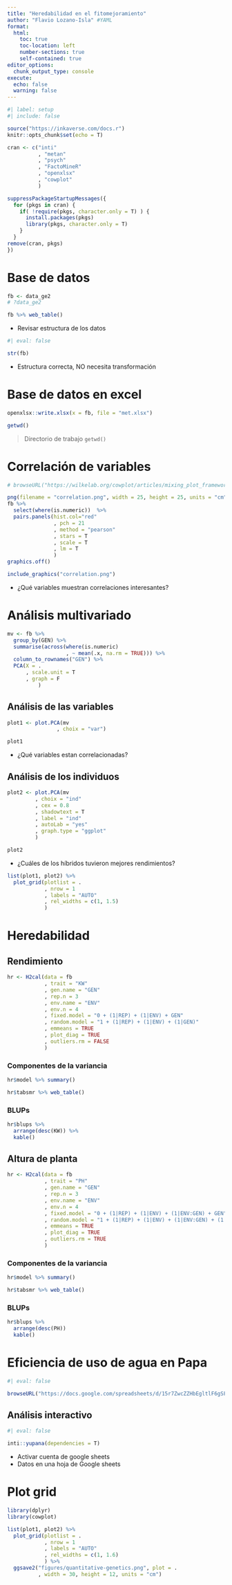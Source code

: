 ```yaml
--- 
title: "Heredabilidad en el fitomejoramiento"
author: "Flavio Lozano-Isla" #YAML
format:
  html:
    toc: true
    toc-location: left
    number-sections: true
    self-contained: true
editor_options: 
  chunk_output_type: console
execute:
  echo: false
  warning: false
---
```


```r
#| label: setup
#| include: false

source("https://inkaverse.com/docs.r")
knitr::opts_chunk$set(echo = T)

cran <- c("inti"
          , "metan"
          , "psych"
          , "FactoMineR"
          , "openxlsx"
          , "cowplot"
          )

suppressPackageStartupMessages({
  for (pkgs in cran) { 
    if( !require(pkgs, character.only = T) ) {
      install.packages(pkgs)
      library(pkgs, character.only = T)
    } 
  }
remove(cran, pkgs)
})
```

# Base de datos

```r
fb <- data_ge2
# ?data_ge2

fb %>% web_table()
```

- Revisar estructura de los datos

```r
#| eval: false

str(fb)
```

- Estructura correcta, NO necesita transformación

# Base de datos en excel

```r
openxlsx::write.xlsx(x = fb, file = "met.xlsx")

getwd()
```

> Directorio de trabajo `getwd()`

# Correlación de variables

```r
# browseURL("https://wilkelab.org/cowplot/articles/mixing_plot_frameworks.html")

png(filename = "correlation.png", width = 25, height = 25, units = "cm", res = 300)
fb %>%
  select(where(is.numeric))  %>% 
  pairs.panels(hist.col="red"
               , pch = 21
               , method = "pearson"
               , stars = T
               , scale = T
               , lm = T
               ) 
graphics.off()

include_graphics("correlation.png")
```

- ¿Qué variables muestran correlaciones interesantes?

# Análisis multivariado

```r
mv <- fb %>% 
  group_by(GEN) %>% 
  summarise(across(where(is.numeric)
                   , ~ mean(.x, na.rm = TRUE))) %>%
  column_to_rownames("GEN") %>% 
  PCA(X = .
      , scale.unit = T
      , graph = F
          )
```

## Análisis de las variables

```r
plot1 <- plot.PCA(mv
                , choix = "var")

plot1
```

- ¿Qué variables estan correlacionadas?

## Análisis de los individuos

```r
plot2 <- plot.PCA(mv
         , choix = "ind"
         , cex = 0.8
         , shadowtext = T
         , label = "ind"
         , autoLab = "yes"
         , graph.type = "ggplot"
         )

plot2
```

- ¿Cuáles de los híbridos tuvieron mejores rendimientos?

```r
list(plot1, plot2) %>% 
  plot_grid(plotlist = .
            , nrow = 1
            , labels = "AUTO"
            , rel_widths = c(1, 1.5)
            )
```

# Heredabilidad

## Rendimiento

```r
hr <- H2cal(data = fb
            , trait = "KW"
            , gen.name = "GEN"
            , rep.n = 3
            , env.name = "ENV"
            , env.n = 4
            , fixed.model = "0 + (1|REP) + (1|ENV) + GEN"
            , random.model = "1 + (1|REP) + (1|ENV) + (1|GEN)"
            , emmeans = TRUE
            , plot_diag = TRUE
            , outliers.rm = FALSE
            )
```

### Componentes de la variancia

```r
hr$model %>% summary()

hr$tabsmr %>% web_table()
```

### BLUPs

```r
hr$blups %>%
  arrange(desc(KW)) %>% 
  kable()
```

## Altura de planta

```r
hr <- H2cal(data = fb
            , trait = "PH"
            , gen.name = "GEN"
            , rep.n = 3
            , env.name = "ENV"
            , env.n = 4
            , fixed.model = "0 + (1|REP) + (1|ENV) + (1|ENV:GEN) + GEN"
            , random.model = "1 + (1|REP) + (1|ENV) + (1|ENV:GEN) + (1|GEN)"
            , emmeans = TRUE
            , plot_diag = TRUE
            , outliers.rm = TRUE
            )
```

### Componentes de la variancia

```r
hr$model %>% summary()

hr$tabsmr %>% web_table()
```

### BLUPs

```r
hr$blups %>% 
  arrange(desc(PH))
  kable()
```

# Eficiencia de uso de agua en Papa

```r
#| eval: false

browseURL("https://docs.google.com/spreadsheets/d/15r7ZwcZZHbEgltlF6gSFvCTFA-CFzVBWwg3mFlRyKPs/edit#gid=1263018298")
```

## Análisis interactivo

```r
#| eval: false

inti::yupana(dependencies = T)
```

- Activar cuenta de google sheets
- Datos en una hoja de Google sheets


# Plot grid

```r
library(dplyr)
library(cowplot)

list(plot1, plot2) %>% 
  plot_grid(plotlist = .
            , nrow = 1
            , labels = "AUTO"
            , rel_widths = c(1, 1.6)
            ) %>% 
  ggsave2("figures/quantitative-genetics.png", plot = .
          , width = 30, height = 12, units = "cm")
```
